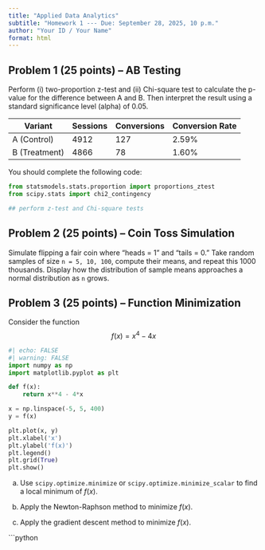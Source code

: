 ```yaml
---
title: "Applied Data Analytics" 
subtitle: "Homework 1 --- Due: September 28, 2025, 10 p.m."
author: "Your ID / Your Name"
format: html
---
```


## Problem 1 (25 points) -- AB Testing 


Perform (i) two-proportion z-test and (ii) Chi-square test to calculate the p-value for the difference between A and B. Then interpret the result using a standard significance level (alpha) of 0.05.

| Variant        | Sessions | Conversions | Conversion Rate |
|----------------|----------|-------------|-----------------|
| A (Control)    | 4912     | 127         | 2.59%           |
| B (Treatment)  | 4866     | 78          | 1.60%           |

You should complete the following code:

```python
from statsmodels.stats.proportion import proportions_ztest
from scipy.stats import chi2_contingency

## perform z-test and Chi-square tests
```


## Problem 2 (25 points) -- Coin Toss Simulation 

Simulate flipping a fair coin where "heads = 1" and "tails = 0." Take random samples of size `n = 5, 10, 100`, compute their means, and repeat this 1000 thousands. Display how the distribution of sample means approaches a normal distribution as `n` grows.

## Problem 3 (25 points) -- Function Minimization 

Consider the function
$$
f(x) = x^4 - 4x
$$

```python
#| echo: FALSE
#| warning: FALSE
import numpy as np
import matplotlib.pyplot as plt

def f(x):
    return x**4 - 4*x

x = np.linspace(-5, 5, 400)
y = f(x)

plt.plot(x, y)
plt.xlabel('x')
plt.ylabel('f(x)')
plt.legend()
plt.grid(True)
plt.show()
```


(a) Use `scipy.optimize.minimize` or `scipy.optimize.minimize_scalar` to find a local minimum of  $f(x)$. 

(b) Apply the Newton-Raphson method to minimize $f(x)$. 

(c) Apply the gradient descent method to minimize $f(x)$.


```python
